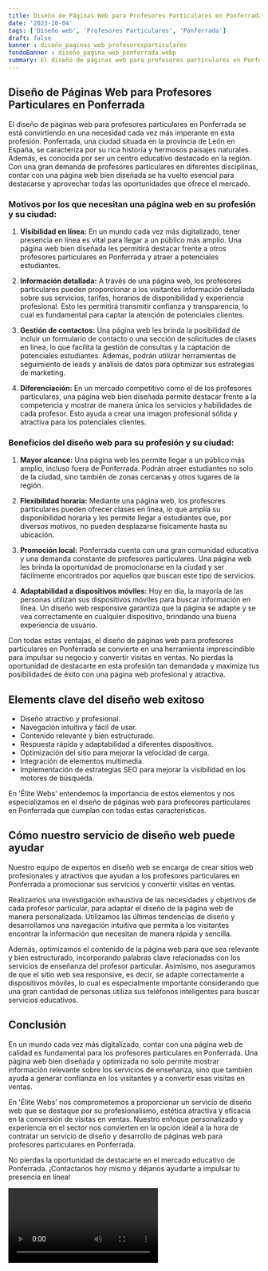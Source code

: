 ```yaml
---
title: Diseño de Páginas Web para Profesores Particulares en Ponferrada
date: '2023-10-04'
tags: ['Diseño web', 'Profesores Particulares', 'Ponferrada']
draft: false
banner : diseño_paginas_web_profesoresparticulares
fondoBanner : diseño_pagina_web_ponferrada.webp
summary: El diseño de páginas web para profesores particulares en Ponferrada se está convirtiendo en una necesidad cada vez más imperante en esta profesión. Ponferrada, una ciudad situada en la provincia de León en España, se caracteriza por su rica historia y hermosos paisajes naturales. Además, es conocida por ser un centro educativo destacado en la región. Con una gran demanda de profesores particulares en diferentes disciplinas, contar con una página web bien diseñada se ha vuelto esencial para destacarse y aprovechar todas las oportunidades que ofrece el mercado.
---
```


## Diseño de Páginas Web para Profesores Particulares en Ponferrada

El diseño de páginas web para profesores particulares en Ponferrada se está convirtiendo en una necesidad cada vez más imperante en esta profesión. Ponferrada, una ciudad situada en la provincia de León en España, se caracteriza por su rica historia y hermosos paisajes naturales. Además, es conocida por ser un centro educativo destacado en la región. Con una gran demanda de profesores particulares en diferentes disciplinas, contar con una página web bien diseñada se ha vuelto esencial para destacarse y aprovechar todas las oportunidades que ofrece el mercado.

### Motivos por los que necesitan una página web en su profesión y su ciudad:

1. **Visibilidad en línea:** En un mundo cada vez más digitalizado, tener presencia en línea es vital para llegar a un público más amplio. Una página web bien diseñada les permitirá destacar frente a otros profesores particulares en Ponferrada y atraer a potenciales estudiantes.

2. **Información detallada:** A través de una página web, los profesores particulares pueden proporcionar a los visitantes información detallada sobre sus servicios, tarifas, horarios de disponibilidad y experiencia profesional. Esto les permitirá transmitir confianza y transparencia, lo cual es fundamental para captar la atención de potenciales clientes.

3. **Gestión de contactos:** Una página web les brinda la posibilidad de incluir un formulario de contacto o una sección de solicitudes de clases en línea, lo que facilita la gestión de consultas y la captación de potenciales estudiantes. Además, podrán utilizar herramientas de seguimiento de leads y análisis de datos para optimizar sus estrategias de marketing.

4. **Diferenciación:** En un mercado competitivo como el de los profesores particulares, una página web bien diseñada permite destacar frente a la competencia y mostrar de manera única los servicios y habilidades de cada profesor. Esto ayuda a crear una imagen profesional sólida y atractiva para los potenciales clientes.

### Beneficios del diseño web para su profesión y su ciudad:

1. **Mayor alcance:** Una página web les permite llegar a un público más amplio, incluso fuera de Ponferrada. Podrán atraer estudiantes no solo de la ciudad, sino también de zonas cercanas y otros lugares de la región.

2. **Flexibilidad horaria:** Mediante una página web, los profesores particulares pueden ofrecer clases en línea, lo que amplía su disponibilidad horaria y les permite llegar a estudiantes que, por diversos motivos, no pueden desplazarse físicamente hasta su ubicación.

3. **Promoción local:** Ponferrada cuenta con una gran comunidad educativa y una demanda constante de profesores particulares. Una página web les brinda la oportunidad de promocionarse en la ciudad y ser fácilmente encontrados por aquellos que buscan este tipo de servicios.

4. **Adaptabilidad a dispositivos móviles:** Hoy en día, la mayoría de las personas utilizan sus dispositivos móviles para buscar información en línea. Un diseño web responsive garantiza que la página se adapte y se vea correctamente en cualquier dispositivo, brindando una buena experiencia de usuario.

Con todas estas ventajas, el diseño de páginas web para profesores particulares en Ponferrada se convierte en una herramienta imprescindible para impulsar su negocio y convertir visitas en ventas. No pierdas la oportunidad de destacarte en esta profesión tan demandada y maximiza tus posibilidades de éxito con una página web profesional y atractiva.

<GifSeo />

<Cta />

## Elements clave del diseño web exitoso

- Diseño atractivo y profesional.
- Navegación intuitiva y fácil de usar.
- Contenido relevante y bien estructurado.
- Respuesta rápida y adaptabilidad a diferentes dispositivos.
- Optimización del sitio para mejorar la velocidad de carga.
- Integración de elementos multimedia.
- Implementación de estrategias SEO para mejorar la visibilidad en los motores de búsqueda.

En 'Élite Webs' entendemos la importancia de estos elementos y nos especializamos en el diseño de páginas web para profesores particulares en Ponferrada que cumplan con todas estas características.

## Cómo nuestro servicio de diseño web puede ayudar

Nuestro equipo de expertos en diseño web se encarga de crear sitios web profesionales y atractivos que ayudan a los profesores particulares en Ponferrada a promocionar sus servicios y convertir visitas en ventas.

Realizamos una investigación exhaustiva de las necesidades y objetivos de cada profesor particular, para adaptar el diseño de la página web de manera personalizada. Utilizamos las últimas tendencias de diseño y desarrollamos una navegación intuitiva que permita a los visitantes encontrar la información que necesitan de manera rápida y sencilla.

Además, optimizamos el contenido de la página web para que sea relevante y bien estructurado, incorporando palabras clave relacionadas con los servicios de enseñanza del profesor particular. Asimismo, nos aseguramos de que el sitio web sea responsive, es decir, se adapte correctamente a dispositivos móviles, lo cual es especialmente importante considerando que una gran cantidad de personas utiliza sus teléfonos inteligentes para buscar servicios educativos.

## Conclusión

En un mundo cada vez más digitalizado, contar con una página web de calidad es fundamental para los profesores particulares en Ponferrada. Una página web bien diseñada y optimizada no solo permite mostrar información relevante sobre los servicios de enseñanza, sino que también ayuda a generar confianza en los visitantes y a convertir esas visitas en ventas.

En 'Élite Webs' nos comprometemos a proporcionar un servicio de diseño web que se destaque por su profesionalismo, estética atractiva y eficacia en la conversión de visitas en ventas. Nuestro enfoque personalizado y experiencia en el sector nos convierten en la opción ideal a la hora de contratar un servicio de diseño y desarrollo de páginas web para profesores particulares en Ponferrada.

No pierdas la oportunidad de destacarte en el mercado educativo de Ponferrada. ¡Contáctanos hoy mismo y déjanos ayudarte a impulsar tu presencia en línea!

<Video />

<CtaBot job='Profesores Particulares' city='Ponferrada'/>

<Gmaps query='Ponferrada+españa+maps' />